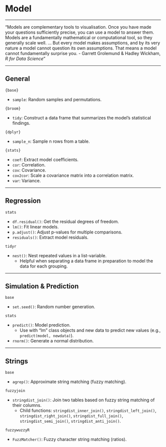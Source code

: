 # Model

***
"Models are complementary tools to visualisation. Once you have made your questions sufficiently precise, you can use a model to answer them. Models are a fundamentally mathematical or computational tool, so they generally scale well. ... But every model makes assumptions, and by its very nature a model cannot question its own assumptions. That means a model cannot fundamentally surprise you. 
- Garrett Grolemund & Hadley Wickham, *R for Data Science*"

***
## General

`{base}`

* `sample`: Random samples and permutations.

`{broom}`

* `tidy`: Construct a data frame that summarizes the model's statistical findings.
    
`{dplyr}`

* `sample_n`: Sample n rows from a table.
    
`{stats}`

* `coef`: Extract model coefficients.
* `cor`: Correlation.
* `cov`: Covariance.
* `cov2cor`: Scale a covariance matrix into a correlation matrix.
* `var`: Variance.

***
## Regression

`stats`

* `df.residual()`: Get the residual degrees of freedom.
* `lm()`: Fit linear models.
* `p.adjust()`: Adjust p-values for multiple comparisons.
* `residuals()`: Extract model residuals.

`tidyr`

* `nest()`: Nest repeated values in a list-variable.
    + Helpful when separating a data frame in preparation to model the data for each grouping.

***
## Simulation & Prediction

`base`

* `set.seed()`: Random number generation.

`stats`

* `predict()`: Model prediction.
    + Use with "lm" class objects and new data to predict new values (e.g., `predict(model, newdata)`).
* `rnorm()`: Generate a normal distribution.

***
## Strings

`base`

* `agrep()`: Approximate string matching (fuzzy matching).

`fuzzyjoin`

* `stringdist_join()`: Join two tables based on fuzzy string matching of their columns.
    + Child functions: `stringdist_inner_join()`, `stringdist_left_join()`, `stringdist_right_join()`, `stringdist_full_join()`, `stringdist_semi_join()`, `stringdist_anti_join()`.

`fuzzywuzzyR`

* `FuzzMatcher()`: Fuzzy character string matching (ratios).